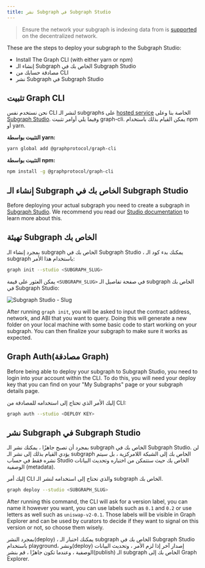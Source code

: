 ```yaml
---
title: نشر Subgraph في Subgraph Studio
---
```


> Ensure the network your subgraph is indexing data from is [supported](/developing/supported-chains) on the decentralized network.

These are the steps to deploy your subgraph to the Subgraph Studio:

- Install The Graph CLI (with either yarn or npm)
- إنشاء الـ Subgraph الخاص بك في Subgraph Studio
- مصادقة حسابك من CLI
- نشر Subgraph في Subgraph Studio

## تثبيت Graph CLI

نحن نستخدم نفس CLI لنشر الـ subgraphs على [hosted service](https://thegraph.com/hosted-service/) الخاصة بنا وعلى [Subgraph Studio](https://thegraph.com/studio/). وفيما يلي أوامر تثبيت graph-cli. يمكن القيام بذلك باستخدام npm أو yarn.

**التثبيت بواسطة yarn:**

```bash
yarn global add @graphprotocol/graph-cli
```

**التثبيت بواسطة npm:**

```bash
npm install -g @graphprotocol/graph-cli
```

## إنشاء الـ Subgraph الخاص بك في Subgraph Studio

Before deploying your actual subgraph you need to create a subgraph in [Subgraph Studio](https://thegraph.com/studio/). We recommend you read our [Studio documentation](/deploying/subgraph-studio) to learn more about this.

## تهيئة Subgraph الخاص بك

بمجرد إنشاء الـ subgraph الخاص بك في Subgraph Studio ، يمكنك بدء كود الـ subgraph باستخدام هذا الأمر:

```bash
graph init --studio <SUBGRAPH_SLUG>
```

يمكن العثور على قيمة `<SUBGRAPH_SLUG>` في صفحة تفاصيل الـ subgraph الخاص بك في Subgraph Studio:

![Subgraph Studio - Slug](/img/doc-subgraph-slug.png)

After running `graph init`, you will be asked to input the contract address, network, and ABI that you want to query. Doing this will generate a new folder on your local machine with some basic code to start working on your subgraph. You can then finalize your subgraph to make sure it works as expected.

## Graph Auth(مصادقة Graph)

Before being able to deploy your subgraph to Subgraph Studio, you need to login into your account within the CLI. To do this, you will need your deploy key that you can find on your "My Subgraphs" page or your subgraph details page.

إليك الأمر الذي تحتاج إلى استخدامه للمصادقة من CLI:

```bash
graph auth --studio <DEPLOY KEY>
```

## نشر Subgraph في Subgraph Studio

بمجرد أن تصبح جاهزًا ، يمكنك نشر الـ subgraph الخاص بك في Subgraph Studio. لن يؤدي القيام بذلك إلى نشر الـ subgraph الخاص بك إلى الشبكة اللامركزية ، بل سيتم نشره فقط في حساب Studio الخاص بك حيث ستتمكن من اختباره وتحديث البيانات الوصفية (metadata).

إليك أمر CLI والذي تحتاج إلى استخدامه لنشر الـ subgraph الخاص بك.

```bash
graph deploy --studio <SUBGRAPH_SLUG>
```

After running this command, the CLI will ask for a version label, you can name it however you want, you can use labels such as `0.1` and `0.2` or use letters as well such as `uniswap-v2-0.1`. Those labels will be visible in Graph Explorer and can be used by curators to decide if they want to signal on this version or not, so choose them wisely.

بمجرد النشر(deploy) ، يمكنك اختبار الـ subgraph الخاص بك في Subgraph Studio باستخدام playground، ونشر(deploy) إصدار آخر إذا لزم الأمر ، وتحديث البيانات الوصفية ، وعندما تكون جاهزًا ، قم بنشر(publish) الـ subgraph الخاص بك إلى Graph Explorer.
